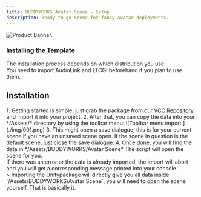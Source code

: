 ```yaml
---
title: BUDDYWORKS Avatar Scene - Setup
description: Ready to go Scene for fancy avatar deployments.
---
```


![Product Banner.](./img/banner.png)  

### Installing the Template
The installation process depends on which distribution you use.  
You need to import AudioLink and LTCGI beforehand if you plan to use them.  

## Installation
<Tabs>  
  <TabItem label="VCC Package">
  	<Steps>
	1. Getting started is simple, just grab the package from our <a href="https://repo.buddyworks.wtf">VCC Repository</a> and import it into your project.  
	2. After that, you can copy the data into your */Assets/* directory by using the toolbar menu:  
	![Toolbar menu import.](./img/001.png)  
	3. This might open a save dialogue, this is for your current scene if you have an unsaved scene open.
	If the scene in question is the default scene, just close the save dialogue.
	4. Once done, you will find the data in */Assets/BUDDYWORKS/Avatar Scene*  
	The script will open the scene for you.
	<Aside> If there was an error or the data is already imported, the import will abort and you will get a corresponding message printed into your console.</Aside>
	</Steps>
 </TabItem>
 	<TabItem label=".unitypackage">
	>	Importing the Unitypackage will directly give you all data inside `/Assets/BUDDYWORKS/Avatar Scene`, you will need to open the scene yourself.   
  That is basically it.
	</TabItem>
</Tabs>
